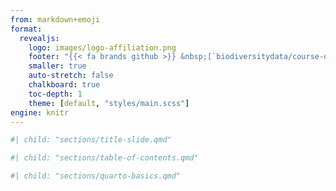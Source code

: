 ```yaml
---
from: markdown+emoji
format:
  revealjs:
    logo: images/logo-affiliation.png
    footer: "{{< fa brands github >}} &nbsp;[`biodiversitydata/course-data-cleaning`](https://github.com/biodiversitydata/course-data-cleaning) &nbsp; &bull; &nbsp; {{< fa brands creative-commons >}} {{< fa brands creative-commons-by >}} &nbsp;[`cc-by-4.0`](https://creativecommons.org/licenses/by/4.0/deed.en)"
    smaller: true
    auto-stretch: false
    chalkboard: true
    toc-depth: 1
    theme: [default, "styles/main.scss"]
engine: knitr
---
```


<!-- Insert section 'Title slide' -->

```r
#| child: "sections/title-slide.qmd"
```


<!-- Insert section 'Table of contents' -->

```r
#| child: "sections/table-of-contents.qmd"
```


<!-- Insert section 'Quarto basics' -->

```r
#| child: "sections/quarto-basics.qmd"
```

